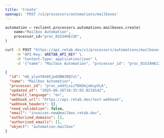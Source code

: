 ```yaml
---
title: 'Create'
openapi: 'POST /v1/processors/automations/mailboxes'
---
```


<RequestExample>

```python python
automation = reclient.processors.automations.mailboxes.create(
    name="Mailbox Automation",
    processor_id="proc_01G34H8J2K",
)
```

```bash curl
curl -X POST "https://api.retab.dev/v1/processors/automations/mailboxes" \
     -H "API-Key: $RETAB_API_KEY" \
     -H "Content-Type: application/json" \
     -d '{"name": "Mailbox Automation", "processor_id": "proc_01G34H8J2K"}'
```

</RequestExample>

<ResponseExample>

```json
{
  "id": "mb_ylunY8n0IjwddBWJBQ7ul",
  "name": "Mailbox Automation",
  "processor_id": "proc_o4dtLxizT0kDAjeKuyVLA",
  "updated_at": "2025-06-26T16:35:03.821814Z",
  "default_language": "en",
  "webhook_url": "https://api.retab.dev/test-webhook",
  "webhook_headers": {},
  "need_validation": false,
  "email": "invoices-new@mailbox.retab.dev",
  "authorized_domains": [],
  "authorized_emails": [],
  "object": "automation.mailbox"
}
```

</ResponseExample>